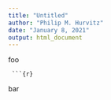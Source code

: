 ```yaml
---
title: "Untitled"
author: "Philip M. Hurvitz"
date: "January 8, 2021"
output: html_document
---
```


foo

<code>
\`\`\`\{r\}
</code>

bar
